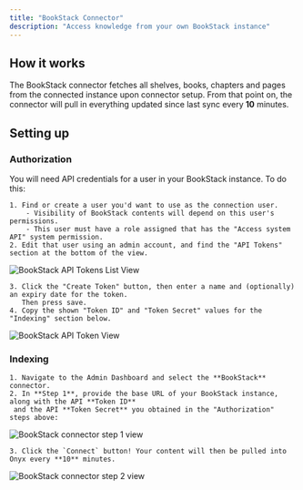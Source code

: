 ```yaml
---
title: "BookStack Connector"
description: "Access knowledge from your own BookStack instance"
---
```


## How it works

The BookStack connector fetches all shelves, books, chapters and pages from the connected instance upon connector setup.
From that point on, the connector will pull in everything updated since last sync every **10** minutes.

## Setting up

### Authorization

You will need API credentials for a user in your BookStack instance. To do this:

    1. Find or create a user you'd want to use as the connection user.
        - Visibility of BookStack contents will depend on this user's permissions.
        - This user must have a role assigned that has the "Access system API" system permission.
    2. Edit that user using an admin account, and find the "API Tokens" section at the bottom of the view.

![BookStack API Tokens List View](/assets/admin/connectors/bookstack/BookstackApiTokenList.png)

    3. Click the "Create Token" button, then enter a name and (optionally) an expiry date for the token.
       Then press save.
    4. Copy the shown "Token ID" and "Token Secret" values for the "Indexing" section below.

![BookStack API Token View](/assets/admin/connectors/bookstack/BookstackApiToken.png)

### Indexing

    1. Navigate to the Admin Dashboard and select the **BookStack** connector.
    2. In **Step 1**, provide the base URL of your BookStack instance, along with the API **Token ID**
     and the API **Token Secret** you obtained in the "Authorization" steps above:

![BookStack connector step 1 view](/assets/admin/connectors/bookstack/BookstackAuth.png)

    3. Click the `Connect` button! Your content will then be pulled into Onyx every **10** minutes.

![BookStack connector step 2 view](/assets/admin/connectors/bookstack/BookstackIndex.png)
